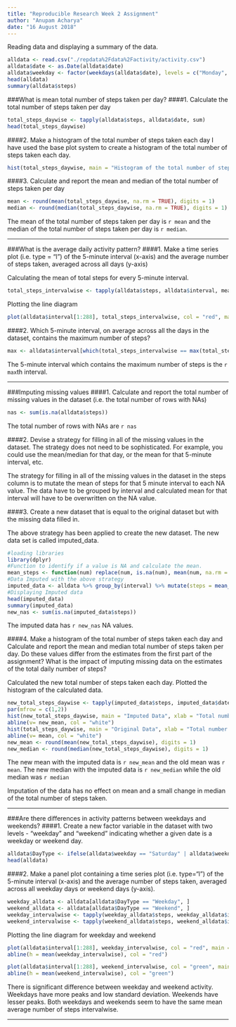 ---
title: "Reproducible Research Week 2 Assignment"
author: "Anupam Acharya"
date: "16 August 2018"
---
Reading data and displaying a summary of the data.
```{r readdata}
alldata <- read.csv("./repdata%2Fdata%2Factivity/activity.csv")
alldata$date <- as.Date(alldata$date)
alldata$weekday <- factor(weekdays(alldata$date), levels = c("Monday", "Tuesday", "Wednesday", "Thursday", "Friday", "Saturday", "Sunday"))
head(alldata)
summary(alldata$steps)
```

###What is mean total number of steps taken per day?
####1. Calculate the total number of steps taken per day
```{r sum}
total_steps_daywise <- tapply(alldata$steps, alldata$date, sum)
head(total_steps_daywise)
```

####2. Make a histogram of the total number of steps taken each day
I have used the base plot system to create a histogram of the total number of steps taken each day.
```{r histogram}
hist(total_steps_daywise, main = "Histogram of the total number of steps taken each day", xlab = "Total number of steps taken", ylab = "Frequency", col = "steel blue", breaks = 10)
```

####3. Calculate and report the mean and median of the total number of steps taken per day
```{r summary}
mean <- round(mean(total_steps_daywise, na.rm = TRUE), digits = 1)
median <- round(median(total_steps_daywise, na.rm = TRUE), digits = 1)
```

The mean of the total number of steps taken per day is `r mean` and the median of the total number of steps taken per day is `r median`.

---

###What is the average daily activity pattern?
####1. Make a time series plot (i.e. type = "l") of the 5-minute interval (x-axis) and the average number of steps taken, averaged across all days (y-axis)

Calculating the mean of total steps for every 5-minute interval.

```{r intervalwise}
total_steps_intervalwise <- tapply(alldata$steps, alldata$interval, mean, na.rm = TRUE)
```

Plotting the line diagram

```{r plot}
plot(alldata$interval[1:288], total_steps_intervalwise, col = "red", main = "Time Series Plot for each 5-minute interval", xlab = "Intervals --->", ylab = "Average number of Steps --->", type = "l")
```

####2. Which 5-minute interval, on average across all the days in the dataset, contains the maximum number of steps?

```{r max}
max <- alldata$interval[which(total_steps_intervalwise == max(total_steps_intervalwise), )]
```

The 5-minute interval which contains the maximum number of steps is the `r max`th interval.

---

###Imputing missing values
####1. Calculate and report the total number of missing values in the dataset (i.e. the total number of rows with NAs)

```{r na}
nas <- sum(is.na(alldata$steps))
```

The total number of rows with NAs are `r nas`

####2. Devise a strategy for filling in all of the missing values in the dataset. The strategy does not need to be sophisticated. For example, you could use the mean/median for that day, or the mean for that 5-minute interval, etc.

The strategy for filling in all of the missing values in the dataset in the steps column is to mutate the mean of steps for that 5 minute interval to each NA value.
The data have to be grouped by interval and calculated mean for that interval will have to be overwritten on the NA value.

####3. Create a new dataset that is equal to the original dataset but with the missing data filled in.

The above strategy has been applied to create the new dataset. The new data set is called imputed_data.
```{r impute}
#loading libraries
library(dplyr)
#Function to identify if a value is NA and calculate the mean.
mean_steps <- function(num) replace(num, is.na(num), mean(num, na.rm = TRUE))
#Data Imputed with the above strategy
imputed_data <- alldata %>% group_by(interval) %>% mutate(steps = mean_steps(steps))
#Displaying Imputed data
head(imputed_data)
summary(imputed_data)
new_nas <- sum(is.na(imputed_data$steps))
```

The imputed data has `r new_nas` NA values.

####4. Make a histogram of the total number of steps taken each day and Calculate and report the mean and median total number of steps taken per day. Do these values differ from the estimates from the first part of the assignment? What is the impact of imputing missing data on the estimates of the total daily number of steps?

Calculated the new total number of steps taken each day. Plotted the histogram of the calculated data.
```{r}
new_total_steps_daywise <- tapply(imputed_data$steps, imputed_data$date, sum, na.rm = TRUE)
par(mfrow = c(1,2))
hist(new_total_steps_daywise, main = "Imputed Data", xlab = "Total number of steps taken --->", ylab = "Frequency --->", col = "steel blue", breaks = 10, ylim = c(0, 25))
abline(v= new_mean, col = "white")
hist(total_steps_daywise, main = "Original Data", xlab = "Total number of steps taken --->", ylab = "Frequency --->", col = "steel blue", breaks = 10, ylim = c(0, 25))
abline(v= mean, col = "white")
new_mean <- round(mean(new_total_steps_daywise), digits = 1)
new_median <- round(median(new_total_steps_daywise), digits = 1)
```

The new mean with the imputed data is `r new_mean` and the old mean was `r mean`.
The new median with the imputed data is `r new_median` while the old median was `r median`

Imputation of the data has no effect on mean and a small change in median of the total number of steps taken.

---

###Are there differences in activity patterns between weekdays and weekends?
####1. Create a new factor variable in the dataset with two levels - "weekday" and "weekend" indicating whether a given date is a weekday or weekend day.

```{r daytype}
alldata$DayType <- ifelse(alldata$weekday == "Saturday" | alldata$weekday == "Sunday", "Weekend", "Weekday")
head(alldata)
```

####2. Make a panel plot containing a time series plot (i.e. type="l") of the 5-minute interval (x-axis) and the average number of steps taken, averaged across all weekday days or weekend days (y-axis).

```{r daytype_interval}
weekday_alldata <- alldata[alldata$DayType == "Weekday", ]
weekend_alldata <- alldata[alldata$DayType == "Weekend", ]
weekday_intervalwise <- tapply(weekday_alldata$steps, weekday_alldata$interval, mean, na.rm = TRUE)
weekend_intervalwise <- tapply(weekend_alldata$steps, weekend_alldata$interval, mean, na.rm = TRUE)
```

Plotting the line diagram for weekday and weekend

```{r plot_weekday}
plot(alldata$interval[1:288], weekday_intervalwise, col = "red", main = " Weekday Time Series Plot", xlab = "Intervals", ylab = "Avg. no. of steps", type = "l", ylim = c(0,250))
abline(h = mean(weekday_intervalwise), col = "red")
```

```{r plot_weekend}
plot(alldata$interval[1:288], weekend_intervalwise, col = "green", main = "Weekend Time Series Plot", xlab = "Intervals", ylab = "Avg. no. of steps", type = "l", ylim = c(0,250))
abline(h = mean(weekend_intervalwise), col = "green")
```

There is significant difference between weekday and weekend activity. Weekdays have more peaks and low standard deviation. Weekends have lesser peaks. Both weekdays and weekends seem to have the same mean average number of steps intervalwise.

---
